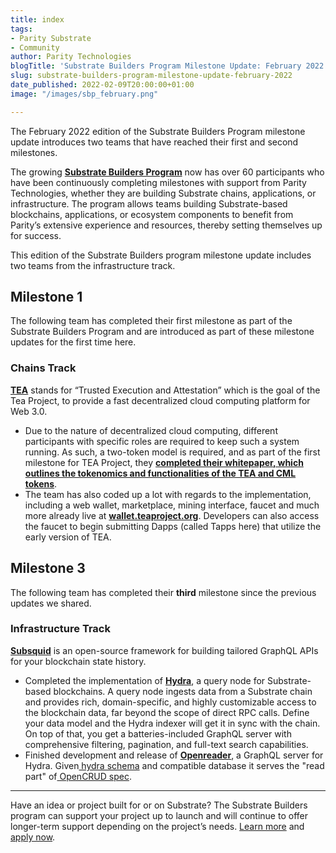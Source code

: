 ```yaml
---
title: index
tags: 
- Parity Substrate
- Community
author: Parity Technologies
blogTitle: 'Substrate Builders Program Milestone Update: February 2022'
slug: substrate-builders-program-milestone-update-february-2022
date_published: 2022-02-09T20:00:00+01:00
image: "/images/sbp_february.png"

---
```

The February 2022 edition of the Substrate Builders Program milestone update introduces two teams that have reached their first and second milestones.

The growing [**Substrate Builders Program**](https://substrate.io/ecosystem/substrate-builders-program/) now has over 60 participants who have been continuously completing milestones with support from Parity Technologies, whether they are building Substrate chains, applications, or infrastructure. The program allows teams building Substrate-based blockchains, applications, or ecosystem components to benefit from Parity’s extensive experience and resources, thereby setting themselves up for success.

This edition of the Substrate Builders program milestone update includes two teams from the infrastructure track.

## Milestone 1

The following team has completed their first milestone as part of the Substrate Builders Program and are introduced as part of these milestone updates for the first time here.

### Chains Track

[**TEA**](https://teaproject.org/) stands for “Trusted Execution and Attestation” which is the goal of the Tea Project, to provide a fast decentralized cloud computing platform for Web 3.0.

* Due to the nature of decentralized cloud computing, different participants with specific roles are required to keep such a system running. As such, a two-token model is required, and as part of the first milestone for TEA Project, they [**completed their whitepaper, which outlines the tokenomics and functionalities of the TEA and CML tokens**](https://teaproject.org/pdf/whitepaper-2022.pdf).
* The team has also coded up a lot with regards to the implementation, including a web wallet, marketplace, mining interface, faucet and much more already live at [**wallet.teaproject.org**](https://wallet.teaproject.org/#/home). Developers can also access the faucet to begin submitting Dapps (called Tapps here) that utilize the early version of TEA.

## Milestone 3

The following team has completed their **third** milestone since the previous updates we shared.

### Infrastructure Track

[**Subsquid**](https://www.subsquid.io/) is an open-source framework for building tailored GraphQL APIs for your blockchain state history.

* Completed the implementation of [**Hydra**](https://github.com/subsquid/hydra), a query node for Substrate-based blockchains. A query node ingests data from a Substrate chain and provides rich, domain-specific, and highly customizable access to the blockchain data, far beyond the scope of direct RPC calls. Define your data model and the Hydra indexer will get it in sync with the chain. On top of that, you get a batteries-included GraphQL server with comprehensive filtering, pagination, and full-text search capabilities.
* Finished development and release of [**Openreader**](https://github.com/subsquid/openreader), a GraphQL server for Hydra. Given[ hydra schema](https://docs.subsquid.io/schema-spec) and compatible database it serves the "read part" of[ OpenCRUD spec](https://www.opencrud.org).

***

Have an idea or project built for or on Substrate? The Substrate Builders program can support your project up to launch and will continue to offer longer-term support depending on the project’s needs. [Learn more](https://www.substrate.io/builders-program/) and [apply now](https://docs.google.com/forms/d/e/1FAIpQLSfEYJE3X0RQs3Kucqthe4D8zyUcV1yEvyIw98L2X9_78b4BVA/viewform).